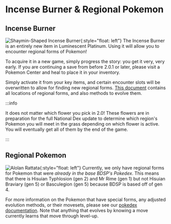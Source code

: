# Incense Burner & Regional Pokemon
## Incense Burner
![Shaymin-Shaped Incense Burner](/img/incense.png){:style="float: left"} The Incense Burner is an entirely new item in Luminescent Platinum. Using it will allow you to encounter regional forms of Pokemon! 

To acquire it in a new game, simply progress the story: you get it very, very early. If you are continuing a save from before 2.0.1 or later, please visit a Pokemon Center and heal to place it in your inventory.

Simply activate it from your key items, and certain encounter slots will be overwritten to allow for finding new regional forms. [This document](https://docs.google.com/spreadsheets/d/1hhvXvWWuAhTGwA0cKJdOx85r1jwNT9cxzOdlXoZq1OY/edit#gid=1793465380) contains all locations of regional forms, and also methods to evolve them.

:::info

It does not matter which flower you pick in 2.0! These flowers are in preparation for the full National Dex update to determine which region's Pokemon you will meet in the grass depending on which flower is active. You will eventually get all of them by the end of the game.

:::

## Regional Pokemon
![Alolan Rattata](/img/pm0019_01_00_00_L.png){:style="float: left"}  Currently, we only have regional forms for Pokemon that were *already in the base BDSP's Pokedex*. This means that there is Hisuian Typhlosion (gen 2) and Mr Rime (gen 1) but not Hisuian Braviary (gen 5) or Basculegion (gen 5) because BDSP is based off of gen 4.

For more information on the Pokemon that have special forms, any adjusted evolution methods, or their movesets, please see our [pokedex documentation](https://docs.google.com/document/d/1Vn9p53I8O6Br37bvZwLoChlLaVLkUhy447cSlIMTfyA/edit). Note that anything that evolves by knowing a move currently learns that move through level-up.
